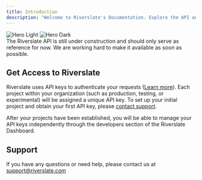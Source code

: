 ```yaml
---
title: Introduction
description: "Welcome to Riverslate's Documentation. Explore the API and learn how to integrate it into your application. Here is all you need to know to get started:"
---
```


<div className="hidden">
  <img
    className="block dark:hidden"
    src="/images/hero-light.svg"
    alt="Hero Light"
  />
  <img
    className="hidden dark:block"
    src="/images/hero-dark.svg"
    alt="Hero Dark"
  />
</div>

<Warning>
  The Riverslate API is still under construction and should only serve as
  reference for now. We are working hard to make it available as soon as
  possible.
</Warning>

## Get Access to Riverslate

Riverslate uses API keys to authenticate your requests ([Learn more](/development#authentication)). Each project within your organization
(such as production, testing, or experimental) will be assigned a unique API key.
To set up your initial project and obtain your first API key, please [contact support](mailto:support@riverslate.com).

After your projects have been established, you will be able to manage your API keys
independently through the developers section of the Riverslate Dashboard.

## Support

If you have any questions or need help, please contact us at [support@riverslate.com](mailto:support@riverslate.com)
